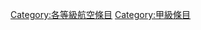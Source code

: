 {{catmore1|[[WikiProject:航空|WikiProject:航空]]}}
{{Articles by Quality|topic=航空|project=航空|format=TOC}}
{{Wikipedia category}}
{{empty category}}
[[Category:各等級航空條目|Category:各等級航空條目]]
[[Category:甲級條目|Category:甲級條目]]